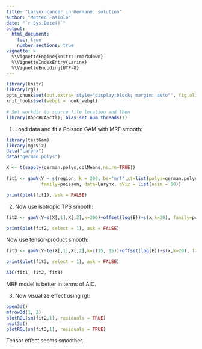 ```yaml
---
title: "Larynx cancer in Germany: solution"
author: "Matteo Fasiolo"
date: "`r Sys.Date()`"
output: 
  html_document:
    toc: true
    number_sections: true
vignette: >
  %\VignetteEngine{knitr::rmarkdown}
  %\VignetteIndexEntry{Larinx}
  %\VignetteEncoding{UTF-8}
---
```

  
```r
library(knitr)
library(rgl)
opts_chunk$set(out.extra='style="display:block; margin: auto"', fig.align="center", tidy=FALSE)
knit_hooks$set(webgl = hook_webgl)
```

```r
# Set workdir to source file location and then
library(RhpcBLASctl); blas_set_num_threads(1)
```

1) Load data and fit a Poisson GAM with MRF smooth:
```r
library(testGam)
library(mgcViz)
data("Larynx")
data("german.polys")

X <- t(sapply(german.polys,colMeans,na.rm=TRUE))

fit1 <- gamV(Y ~ s(region, k = 200, bs="mrf",xt=list(polys=german.polys)) + offset(log(E)) + s(x, k=20),
             family=poisson, data=Larynx, aViz = list(nsim = 50))

print(plot(fit1), ask = FALSE)
```

2) Now use isotropic TPS smooth:
```r
fit2 <- gamV(Y~s(X[,1],X[,2],k=200)+offset(log(E))+s(x,k=20), family=poisson, data=Larynx)

print(plot(fit2, select = 1), ask = FALSE)
```

Now use tensor-product smooth:
```r
fit3 <- gamV(Y~te(X[,1],X[,2],k=c(15, 15))+offset(log(E))+s(x,k=20), family=poisson, data=Larynx)

print(plot(fit3, select = 1), ask = FALSE)

AIC(fit1, fit2, fit3)
```
MRF model is better in terms of AIC.

3) Now visualize effect using rgl:
```r
open3d()
mfrow3d(1, 2)
plotRGL(sm(fit2,1), residuals = TRUE)
next3d()
plotRGL(sm(fit3,1), residuals = TRUE)
```
Tensor effect seems smoother.
